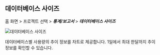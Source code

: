 ## 데이터베이스 사이즈

홈 화면 > 프로젝트 선택 > ***통계/보고서*** > ***데이터베이스 사이즈***

![데이터베이스 사이즈](/img/db-stat-database-size.png)

데이터베이스별 사용량의 추이 정보를 차트로 제공합니다. 1일에서 최대 한달까지 추이 정보를 확인할 수 있습니다.
